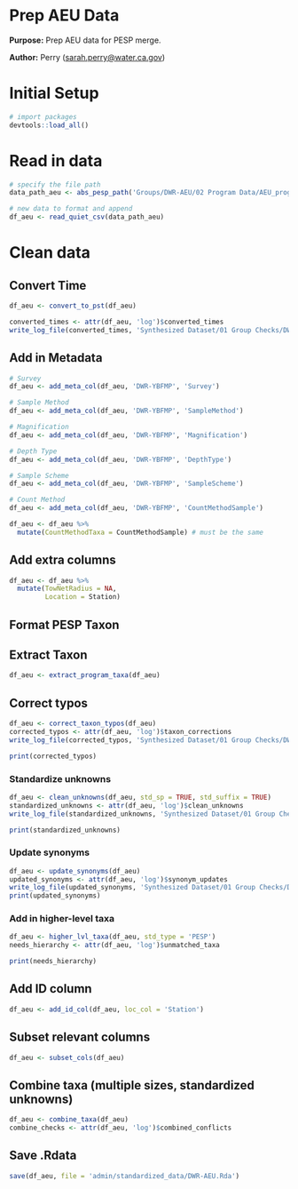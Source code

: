 # Prep AEU Data

**Purpose:** Prep AEU data for PESP merge.

**Author:** Perry ([sarah.perry\@water.ca.gov](mailto:sarah.perry@water.ca.gov){.email})

# Initial Setup
```r
# import packages
devtools::load_all()
```

# Read in data
```r
# specify the file path
data_path_aeu <- abs_pesp_path('Groups/DWR-AEU/02 Program Data/AEU_program_draft.csv')

# new data to format and append
df_aeu <- read_quiet_csv(data_path_aeu)
```

# Clean data

## Convert Time
```r
df_aeu <- convert_to_pst(df_aeu)

converted_times <- attr(df_aeu, 'log')$converted_times
write_log_file(converted_times, 'Synthesized Dataset/01 Group Checks/DWR-AEU/tables/AEU_converted_times.csv')
```

## Add in Metadata
```r
# Survey
df_aeu <- add_meta_col(df_aeu, 'DWR-YBFMP', 'Survey')

# Sample Method
df_aeu <- add_meta_col(df_aeu, 'DWR-YBFMP', 'SampleMethod')

# Magnification
df_aeu <- add_meta_col(df_aeu, 'DWR-YBFMP', 'Magnification')

# Depth Type
df_aeu <- add_meta_col(df_aeu, 'DWR-YBFMP', 'DepthType')

# Sample Scheme
df_aeu <- add_meta_col(df_aeu, 'DWR-YBFMP', 'SampleScheme')

# Count Method
df_aeu <- add_meta_col(df_aeu, 'DWR-YBFMP', 'CountMethodSample')

df_aeu <- df_aeu %>%
  mutate(CountMethodTaxa = CountMethodSample) # must be the same
```

## Add extra columns
```r
df_aeu <- df_aeu %>% 
  mutate(TowNetRadius = NA,
         Location = Station)
```

## Format PESP Taxon
## Extract Taxon
```r
df_aeu <- extract_program_taxa(df_aeu)
```

## Correct typos
```r
df_aeu <- correct_taxon_typos(df_aeu)
corrected_typos <- attr(df_aeu, 'log')$taxon_corrections
write_log_file(corrected_typos, 'Synthesized Dataset/01 Group Checks/DWR-AEU/tables/AEU_corrected_typos.csv')

print(corrected_typos)
```

### Standardize unknowns
```r
df_aeu <- clean_unknowns(df_aeu, std_sp = TRUE, std_suffix = TRUE)
standardized_unknowns <- attr(df_aeu, 'log')$clean_unknowns
write_log_file(standardized_unknowns, 'Synthesized Dataset/01 Group Checks/DWR-AEU/tables/AEU_standardized_unknowns.csv')

print(standardized_unknowns)
```

### Update synonyms
```r
df_aeu <- update_synonyms(df_aeu)
updated_synonyms <- attr(df_aeu, 'log')$synonym_updates
write_log_file(updated_synonyms, 'Synthesized Dataset/01 Group Checks/DWR-AEU/tables/AEU_updated_synonyms.csv')
print(updated_synonyms)
```

### Add in higher-level taxa
```r
df_aeu <- higher_lvl_taxa(df_aeu, std_type = 'PESP')
needs_hierarchy <- attr(df_aeu, 'log')$unmatched_taxa

print(needs_hierarchy)
```

## Add ID column
```r
df_aeu <- add_id_col(df_aeu, loc_col = 'Station')
```

## Subset relevant columns
```r
df_aeu <- subset_cols(df_aeu)
```

## Combine taxa (multiple sizes, standardized unknowns)
```r
df_aeu <- combine_taxa(df_aeu)
combine_checks <- attr(df_aeu, 'log')$combined_conflicts
```

## Save .Rdata
```r
save(df_aeu, file = 'admin/standardized_data/DWR-AEU.Rda')
```
